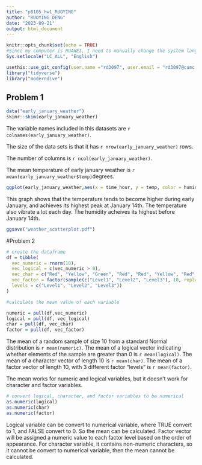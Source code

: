```yaml
---
title: "p8105_hw1_RUOYING"
author: "RUOYING DENG"
date: "2023-09-21"
output: html_document
---
```


```r
knitr::opts_chunk$set(echo = TRUE)
#Since my computer is HUAWEI, I need to manually change the system language into English
Sys.setlocale("LC_ALL", "English")
```

```r
usethis::use_git_config(user.name ="rd3097", user.email = "rd3097@cumc.columbica.edu")
library("tidyverse")
library("moderndive")
```
## Problem 1
```r
data("early_january_weather")
skimr::skim(early_january_weather)
```
The variable names included in this datasets are `r colnames(early_january_weather)`.

The size of the data sets is that it has `r nrow(early_january_weather)` rows.

The number of columns is `r ncol(early_january_weather)`.

The mean temperature of early january weather is `r mean(early_january_weather$temp)`degrees.

```r
ggplot(early_january_weather,aes(x = time_hour, y = temp, color = humid)) + geom_point()
```
This graph shows that the temperature tends to become higher during early January, and achieves its highest peak at January 14th. The temperature also vibrate a lot each day. The humidity acheives its highest before January 14th.

```r
ggsave("weather_scatterplot.pdf")
```

#Problem 2
```r
# create the dataframe
df = tibble(
  vec_numeric = rnorm(10),
  vec_logical = c(vec_numeric > 0),
  vec_char = c("Red", "Yellow", "Green", "Red", "Red", "Yellow", "Red", "Green", "Green", "Yellow"),
  vec_factor = factor(sample(c("Level1", "Level2", "Level3"), 10, replace = TRUE),
  levels = c("Level1", "Level2", "Level3"))
)

#calculate the mean value of each variable

numeric = pull(df,vec_numeric)
logical = pull(df, vec_logical)
char = pull(df, vec_char)
factor = pull(df, vec_factor)

```
The mean of a random sample of size 10 from a standard Normal distribution is `r mean(numeric)`.
The mean of a logical vector indicating whether elements of the sample are greater than 0 is `r mean(logical)`.
The mean of a character vector of length 10 is `r mean(char)`.
The mean of a factor vector of length 10, with 3 different factor “levels” is `r mean(factor)`.

The mean works for numeric and logical variables, but it doesn't work for character and factor variables.

```r
# convert logical, character, and factor variables to be numerical
as.numeric(logical)
as.numeric(char)
as.numeric(factor)
```
Logical variable can be convert to numerical variable, where TRUE convert to 1, and FALSE convert to 0. So the mean can be calculated. Factor vector will be assigned a numeric value to each factor level based on the order of appearance.
For character variable, it contains non-numeric characters, so it cannot be convert to numerical variable, then the mean cannot be calculated.
